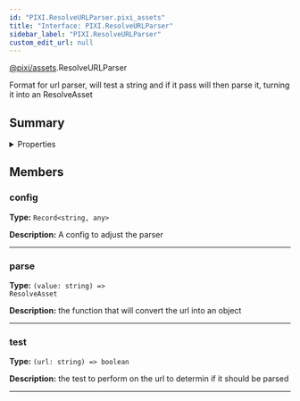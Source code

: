 ```yaml
---
id: "PIXI.ResolveURLParser.pixi_assets"
title: "Interface: PIXI.ResolveURLParser"
sidebar_label: "PIXI.ResolveURLParser"
custom_edit_url: null
---
```



<div class="package-name">

[@pixi/assets](../modules/pixi_assets).ResolveURLParser

</div>


Format for url parser, will test a string and if it pass will then parse it, turning it into an ResolveAsset



        

## Summary

<details><summary>Properties</summary>
<p>

| Name   | Type                                                 | Description                                                       |
| ------ | ---------------------------------------------------- | ----------------------------------------------------------------- |
| config | <code>Record&#60;string, any&#62;</code>             | A config to adjust the parser                                     |
| parse  | <code>(value&#58; string) =&#62; ResolveAsset</code> | the function that will convert the url into an object             |
| test   | <code>(url&#58; string) =&#62; boolean</code>        | the test to perform on the url to determin if it should be parsed |

</p>
</details>
    




## Members
<article>

### config 
**Type:** <code>Record&#60;string, any&#62;</code>

**Description:** A config to adjust the parser

</article>


---------------------------------------

<article>

### parse 
**Type:** <code>(value&#58; string) =&#62; ResolveAsset</code>

**Description:** the function that will convert the url into an object

</article>


---------------------------------------

<article>

### test 
**Type:** <code>(url&#58; string) =&#62; boolean</code>

**Description:** the test to perform on the url to determin if it should be parsed

</article>


---------------------------------------



  